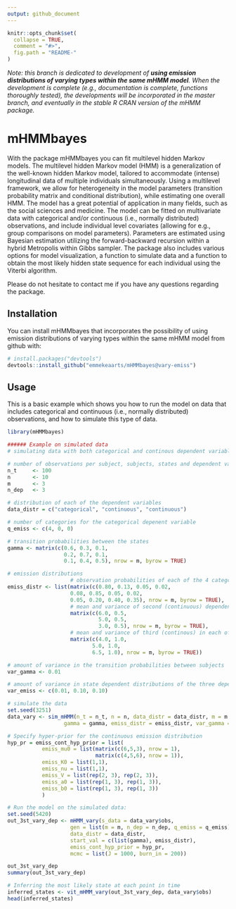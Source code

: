 ```yaml
---
output: github_document
---
```


<!-- README.md is generated from README.Rmd. Please edit that file -->

```r
knitr::opts_chunk$set(
  collapse = TRUE,
  comment = "#>",
  fig.path = "README-"
)
```

*Note: this branch is dedicated to development of __using emission distributions of varying types within the same mHMM model__. When the development is complete (e.g., documentation is complete, functions thoroughly tested), the developments will be incorporated in the master branch, and eventually in the stable R CRAN version of the mHMM package.*

# mHMMbayes

  With the \code{R} package mHMMbayes you can fit multilevel hidden Markov
  models. The multilevel hidden Markov model (HMM) is a generalization of the
  well-known hidden Markov model, tailored to accommodate (intense) longitudinal
  data of multiple individuals simultaneously. Using a multilevel framework, we
  allow for heterogeneity in the model parameters (transition probability matrix
  and conditional distribution), while estimating one overall HMM. The model has
  a great potential of application in  many fields, such as the social sciences
  and medicine. The model can be fitted on multivariate data with categorical
  and/or continuous (i.e., normally distributed) observations, and include
  individual level covariates (allowing for e.g., group comparisons on model
  parameters). Parameters are estimated using Bayesian estimation utilizing the
  forward-backward recursion within a hybrid Metropolis within Gibbs sampler.
  The package also includes various options for model visualization, a function
  to simulate data and a function to obtain the most likely hidden state
  sequence for each individual using the Viterbi algorithm.
  
  Please do not hesitate to contact me if you have any questions regarding the 
  package. 

## Installation

You can install mHMMbayes that incorporates the possibility of using emission distributions of varying types within the same mHMM model from github with:

```r
# install.packages("devtools")
devtools::install_github("emmekeaarts/mHMMbayes@vary-emiss")
```

## Usage

This is a basic example which shows you how to run the model on data that includes categorical and continuous (i.e., normally distributed) observations, and how to simulate this type of data. 

```r
library(mHMMbayes)

###### Example on simulated data
# simulating data with both categorical and continous dependent variables

# number of observations per subject, subjects, states and dependent variables
n_t     <- 100
n       <- 10
m       <- 3
n_dep   <- 3

# distribution of each of the dependent variables
data_distr = c("categorical", "continuous", "continuous")

# number of categories for the categorical depenent variable
q_emiss <- c(4, 0, 0)

# transition probabilities between the states
gamma <- matrix(c(0.6, 0.3, 0.1,
                  0.2, 0.7, 0.1,
                  0.1, 0.4, 0.5), nrow = m, byrow = TRUE)

# emission distributions
                    # observation probabilities of each of the 4 categories of the first (categorical) dependent variable over the 3 states
emiss_distr <- list(matrix(c(0.80, 0.13, 0.05, 0.02,
                    0.08, 0.85, 0.05, 0.02,
                    0.05, 0.20, 0.40, 0.35), nrow = m, byrow = TRUE),
                    # mean and variance of second (continuous) dependend in each of the 3 states
                    matrix(c(6.0, 0.5,
                             5.0, 0.5,
                             3.0, 0.5), nrow = m, byrow = TRUE),
                    # mean and variance of third (continous) in each of the 3 states
                    matrix(c(4.0, 1.0,
                           5.0, 1.0,
                           6.5, 1.0), nrow = m, byrow = TRUE))

# amount of variance in the transition probabilities between subjects
var_gamma <- 0.01

# amount of variance in state dependent distributions of the three dependent variables between subjects
var_emiss <- c(0.01, 0.10, 0.10)

# simulate the data
set.seed(3251)
data_vary <- sim_mHMM(n_t = n_t, n = n, data_distr = data_distr, m = m , n_dep = n_dep, q_emiss = q_emiss,
                  gamma = gamma, emiss_distr = emiss_distr, var_gamma = var_gamma, var_emiss = var_emiss)

# Specify hyper-prior for the continuous emission distribution
hyp_pr = emiss_cont_hyp_prior = list(
           emiss_mu0 = list(matrix(c(6,5,3), nrow = 1),
                            matrix(c(4,5,6), nrow = 1)),
           emiss_K0 = list(1,1),
           emiss_nu = list(1,1),
           emiss_V = list(rep(2, 3), rep(2, 3)),
           emiss_a0 = list(rep(1, 3), rep(1, 3)),
           emiss_b0 = list(rep(1, 3), rep(1, 3))
           )

# Run the model on the simulated data:
set.seed(5420)
out_3st_vary_dep <- mHMM_vary(s_data = data_vary$obs,
                    gen = list(m = m, n_dep = n_dep, q_emiss = q_emiss),
                    data_distr = data_distr,
                    start_val = c(list(gamma), emiss_distr),
                    emiss_cont_hyp_prior = hyp_pr,
                    mcmc = list(J = 1000, burn_in = 200))

out_3st_vary_dep
summary(out_3st_vary_dep)

# Inferring the most likely state at each point in time
inferred_states <- vit_mHMM_vary(out_3st_vary_dep, data_vary$obs)
head(inferred_states)

```
